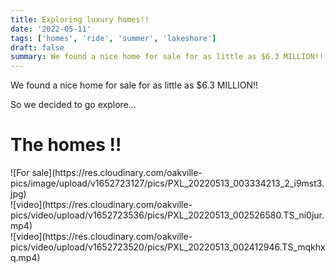 ```yaml
---
title: Exploring luxury homes!!
date: '2022-05-11'
tags: ['homes', 'ride', 'summer', 'lakeshore']
draft: false
summary: We found a nice home for sale for as little as $6.3 MILLION!!
---
```


We found a nice home for sale for as little as $6.3 MILLION!!

So we decided to go explore...

# The homes !!

<div className="flex flex-wrap -mx-2 overflow-hidden xl:-mx-2">
  <div className="my-1 px-2 w-full overflow-hidden xl:my-1 xl:px-2 xl:w-1/2">
    ![For sale](https://res.cloudinary.com/oakville-pics/image/upload/v1652723127/pics/PXL_20220513_003334213_2_i9mst3.jpg)
  </div>
  <div className="my-1 px-2 w-full overflow-hidden xl:my-1 xl:px-2 xl:w-1/2">
    ![video](https://res.cloudinary.com/oakville-pics/video/upload/v1652723536/pics/PXL_20220513_002526580.TS_ni0jur.mp4)
  </div>

  <div className="my-1 px-2 w-full overflow-hidden xl:my-1 xl:px-2 xl:w-1/2">
    ![video](https://res.cloudinary.com/oakville-pics/video/upload/v1652723520/pics/PXL_20220513_002412946.TS_mqkhxq.mp4)
  </div>
</div>
